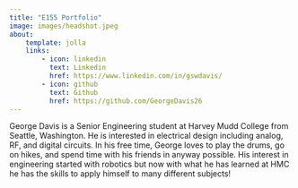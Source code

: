 ```yaml
---
title: "E155 Portfolio"
image: images/headshot.jpeg
about:
    template: jolla
    links:
        - icon: linkedin
          text: Linkedin
          href: https://www.linkedin.com/in/gswdavis/
        - icon: github
          text: Github
          href: https://github.com/GeorgeDavis26
---
```


George Davis is a Senior Engineering student at Harvey Mudd College from Seattle, Washington. He is interested in electrical design including analog, RF, and digital circuits. In his free time, George loves to play the drums, go on hikes, and spend time with his friends in anyway possible. His interest in engineering started with robotics but now with what he has learned at HMC he has the skills to apply himself to many different subjects!